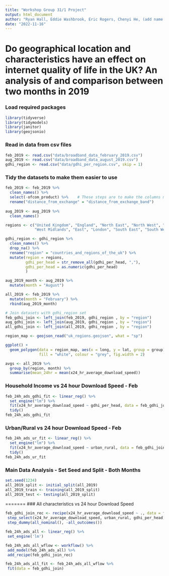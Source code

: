 ```yaml
---
title: "Workshop Group 31/1 Project"
output: html_document
author: "Ryan Hall, Eddie Washbrook, Eric Rogers, Chenyi He, (add name here)"
date: "2022-11-16"
---
```

# Do geographical location and characteristics have an effect on internet quality of life in the UK? An analysis of and comparison between two months in 2019

### Load required packages

```r
library(tidyverse)
library(tidymodels)
library(janitor)
library(geojsonio)
```

### Read in data from csv files

```r

feb_2019 <- read.csv("data/broadband_data_february_2019.csv")
aug_2019 <- read.csv("data/broadband_data_august_2019.csv")
gdhi_region <- read.csv("data/gdhi_per_region.csv", skip = 1)

```

### Tidy the datasets to make them easier to use

```r
feb_2019 <- feb_2019 %>%
  clean_names() %>%
  select(-ofcom_product) %>%    # These steps are to make the columns match the August dataset.
  rename("distance_from_exchange" = "distance_from_exchange_band")
  
aug_2019 <- aug_2019 %>%
  clean_names()

regions <- c("United Kingdom", "England", "North East", "North West", "Yorkshire & Humber", "East Midlands", 
             "West Midlands", "East", "London", "South East", "South West", "Wales", "Scotland", "Northern Ireland")

gdhi_region <- gdhi_region %>%
  clean_names() %>%
  drop_na() %>%
  rename("region" = "countries_and_regions_of_the_uk") %>%
  mutate(region = regions,
         gdhi_per_head = str_remove_all(gdhi_per_head, ","),
         gdhi_per_head = as.numeric(gdhi_per_head)
         )

aug_2019_month <- aug_2019 %>%
  mutate(month = "August")

all_2019 <- feb_2019 %>%
  mutate(month = "February") %>%
  rbind(aug_2019_month)

# Join datasets with gdhi_region set
feb_gdhi_join <- left_join(feb_2019, gdhi_region , by = "region")
aug_gdhi_join <- left_join(aug_2019, gdhi_region , by = "region")
all_gdhi_join <- left_join(all_2019, gdhi_region , by = "region")

```

```r

region_map <- geojson_read("uk_regions.geojson", what = "sp")

ggplot() +
  geom_polygon(data = region_map, aes(x = long, y = lat, group = group), 
               fill = "white", colour = "grey", fig.width = 2) 

avgs <- all_2019 %>%
  group_by(region, month) %>%
  summarise(mean_24hr = mean(x24_hr_average_download_speed))

```

### Household Income vs 24 hour Download Speed - Feb
```r
feb_24h_ads_gdhi_fit <- linear_reg() %>%
  set_engine("lm") %>%
  fit(x24_hr_average_download_speed ~ gdhi_per_head, data = feb_gdhi_join) %>%
  tidy()
feb_24h_ads_gdhi_fit
```

### Urban/Rural vs 24 hour Download Speed - Feb
```r
feb_24h_ads_ur_fit <- linear_reg() %>%
  set_engine("lm") %>%
  fit(x24_hr_average_download_speed ~ urban_rural, data = feb_gdhi_join) %>%
  tidy()
feb_24h_ads_ur_fit
```

### Main Data Analysis - Set Seed and Split - Both Months
```r
set.seed(1234)
all_2019_split <- initial_split(all_2019)
all_2019_train <- training(all_2019_split)
all_2019_test <- testing(all_2019_split)
```
=======
### All characteristics vs 24 hour Download Speed
```r
feb_gdhi_join_rec <- recipe(x24_hr_average_download_speed ~ ., data = feb_gdhi_join) %>%
 step_select(x24_hr_average_download_speed, urban_rural, gdhi_per_head) %>%
 step_dummy(all_nominal(), -all_outcomes()) 

feb_24h_ads_all <- linear_reg() %>%
 set_engine('lm')

feb_24h_ads_all_wflow <- workflow() %>% 
 add_model(feb_24h_ads_all) %>% 
 add_recipe(feb_gdhi_join_rec)

feb_24h_ads_all_fit <- feb_24h_ads_all_wflow %>% 
 fit(data = feb_gdhi_join)
```
